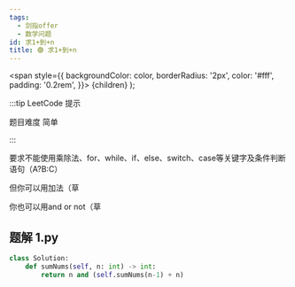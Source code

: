 ```yaml
---
tags:
  - 剑指offer
  - 数学问题
id: 求1+到+n
title: 🟢 求1+到+n
---
```


  <span
    style={{
      backgroundColor: color,
      borderRadius: '2px',
      color: '#fff',
      padding: '0.2rem',
    }}>
    {children}
  </span>
);

:::tip LeetCode 提示

题目难度 <Highlight color="#00b8a3">简单</Highlight>

:::


要求不能使用乘除法、for、while、if、else、switch、case等关键字及条件判断语句（A?B:C）

但你可以用加法（草

你也可以用and or not（草


## 题解 1.py

```py
class Solution:
    def sumNums(self, n: int) -> int:
        return n and (self.sumNums(n-1) + n)
```


